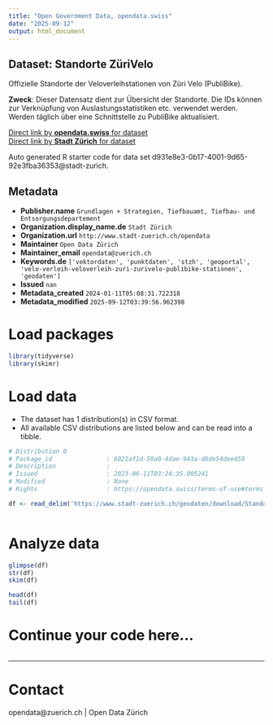 ```yaml
---
title: "Open Government Data, opendata.swiss"
date: "2025-09-12"
output: html_document
---
```


## Dataset: Standorte ZüriVelo

Offizielle Standorte der Veloverleihstationen von Züri Velo (PubliBike).

**Zweck**: Dieser Datensatz dient zur Übersicht der Standorte. Die IDs können zur Verknüpfung von Auslastungsstatistiken etc. verwendet werden. Werden täglich über eine Schnittstelle zu PubliBike aktualisiert.

[Direct link by **opendata.swiss** for dataset](https://opendata.swiss/de/dataset/standorte-zurivelo)<br>
[Direct link by **Stadt Zürich** for dataset](https://data.stadt-zuerich.ch/dataset/geo_standorte_zuerivelo)

Auto generated R starter code for data set d931e8e3-0b17-4001-9d65-92e3fba36353@stadt-zurich.

## Metadata

- **Publisher.name** `Grundlagen + Strategien, Tiefbauamt, Tiefbau- und Entsorgungsdepartement`
- **Organization.display_name.de** `Stadt Zürich`
- **Organization.url** `http://www.stadt-zuerich.ch/opendata`
- **Maintainer** `Open Data Zürich`
- **Maintainer_email** `opendata@zuerich.ch`
- **Keywords.de** `['vektordaten', 'punktdaten', 'stzh', 'geoportal', 'velo-verleih-veloverleih-zuri-zurivelo-publibike-stationen', 'geodaten']`
- **Issued** `nan`
- **Metadata_created** `2024-01-11T05:08:31.722318`
- **Metadata_modified** `2025-09-12T03:39:56.962398`


# Load packages

```r

library(tidyverse)
library(skimr)

```

# Load data

-   The dataset has 1 distribution(s) in CSV format.
-   All available CSV distributions are listed below and can be read into a tibble.

```r

# Distribution 0
# Package_id               : 6021af1d-59a0-4dae-943a-d6de54dee459
# Description              : 
# Issued                   : 2023-06-11T03:24:35.005241
# Modified                 : None
# Rights                   : https://opendata.swiss/terms-of-use#terms_open

df <- read_delim('https://www.stadt-zuerich.ch/geodaten/download/Standorte_ZueriVelo?format=10008')



```

# Analyze data

```r

glimpse(df)
str(df)
skim(df)

head(df)
tail(df)

```

# Continue your code here...

```r

```

------------------------------------------------------------------------

# Contact

opendata@zuerich.ch | Open Data Zürich
